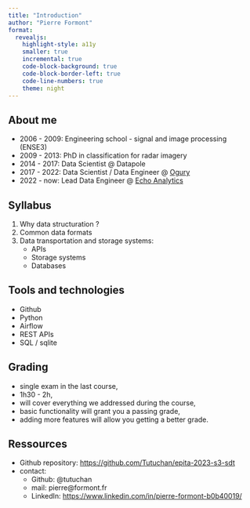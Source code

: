```yaml
---
title: "Introduction"
author: "Pierre Formont"
format: 
  revealjs:
    highlight-style: a11y
    smaller: true
    incremental: true
    code-block-background: true
    code-block-border-left: true
    code-line-numbers: true
    theme: night
---
```


## About me

- 2006 - 2009: Engineering school - signal and image processing (ENSE3)
- 2009 - 2013: PhD in classification for radar imagery
- 2014 - 2017: Data Scientist @ Datapole
- 2017 - 2022: Data Scientist / Data Engineer @ [Ogury](https://www.linkedin.com/company/ogury-ltd/)
- 2022 - now: Lead Data Engineer @ [Echo Analytics](https://www.linkedin.com/company/echo-analytics/)

## Syllabus

1. Why data structuration ?
2. Common data formats
3. Data transportation and storage systems:
    - APIs
    - Storage systems
    - Databases

## Tools and technologies

- Github
- Python
- Airflow
- REST APIs
- SQL / sqlite

## Grading

- single exam in the last course,
- 1h30 - 2h,
- will cover everything we addressed during the course,
- basic functionality will grant you a passing grade,
- adding more features will allow you getting a better grade.

## Ressources

- Github repository: [https://github.com/Tutuchan/epita-2023-s3-sdt](https://github.com/Tutuchan/epita-2023-s3-sdt)
- contact:
  - Github: @tutuchan
  - mail: pierre@formont.fr
  - LinkedIn: [https://www.linkedin.com/in/pierre-formont-b0b40019/](https://www.linkedin.com/in/pierre-formont-b0b40019/)